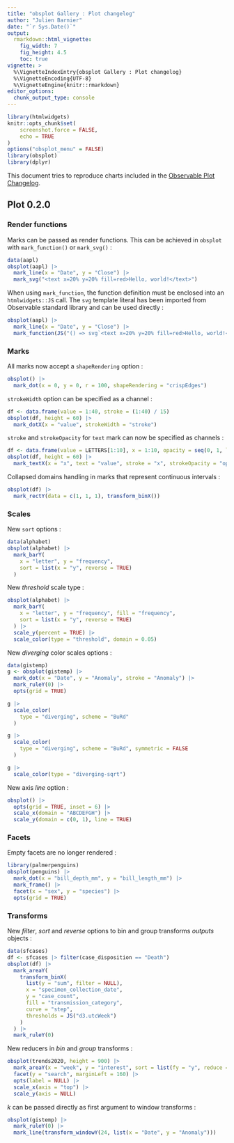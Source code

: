 ```yaml
---
title: "obsplot Gallery : Plot changelog"
author: "Julien Barnier"
date: "`r Sys.Date()`"
output:
  rmarkdown::html_vignette:
    fig_width: 7
    fig_height: 4.5
    toc: true
vignette: >
  %\VignetteIndexEntry{obsplot Gallery : Plot changelog}
  %\VignetteEncoding{UTF-8}
  %\VignetteEngine{knitr::rmarkdown}
editor_options: 
  chunk_output_type: console
---
```


```r
library(htmlwidgets)
knitr::opts_chunk$set(
    screenshot.force = FALSE,
    echo = TRUE
)
options("obsplot_menu" = FALSE)
library(obsplot)
library(dplyr)
```

This document tries to reproduce charts included in the [Observable Plot Changelog](https://github.com/observablehq/plot/blob/main/CHANGELOG.md).


## Plot 0.2.0

### Render functions

Marks can be passed as render functions. This can be achieved in `obsplot` with `mark_function()` or `mark_svg()` :

```r
data(aapl)
obsplot(aapl) |>
  mark_line(x = "Date", y = "Close") |>
  mark_svg("<text x=20% y=20% fill=red>Hello, world!</text>")
```

When using `mark_function`, the function definition must be enclosed into an `htmlwidgets::JS` call. The `svg` template literal has been imported from Observable standard library and can be used directly :

```r
obsplot(aapl) |>
  mark_line(x = "Date", y = "Close") |>
  mark_function(JS("() => svg`<text x=20% y=20% fill=red>Hello, world!</text>`"))
```

### Marks

All marks now accept a `shapeRendering` option :

```r
obsplot() |>
  mark_dot(x = 0, y = 0, r = 100, shapeRendering = "crispEdges")
```

`strokeWidth` option can be specified as a channel :
```r
df <- data.frame(value = 1:40, stroke = (1:40) / 15)
obsplot(df, height = 60) |>
  mark_dotX(x = "value", strokeWidth = "stroke")
```

`stroke` and `strokeOpacity` for `text` mark can now be specified as channels :

```r
df <- data.frame(value = LETTERS[1:10], x = 1:10, opacity = seq(0, 1, length.out = 10))
obsplot(df, height = 60) |>
  mark_textX(x = "x", text = "value", stroke = "x", strokeOpacity = "opacity")
```


Collapsed domains handling in marks that represent continuous intervals :

```r
obsplot(df) |>
  mark_rectY(data = c(1, 1, 1), transform_binX())
```

### Scales

New `sort` options :

```r
data(alphabet)
obsplot(alphabet) |>
  mark_barY(
    x = "letter", y = "frequency",
    sort = list(x = "y", reverse = TRUE)
  )
```

New *threshold* scale type :

```r
obsplot(alphabet) |>
  mark_barY(
    x = "letter", y = "frequency", fill = "frequency",
    sort = list(x = "y", reverse = TRUE)
  ) |>
  scale_y(percent = TRUE) |>
  scale_color(type = "threshold", domain = 0.05)
```

New *diverging* color scales options :

```r
data(gistemp)
g <- obsplot(gistemp) |>
  mark_dot(x = "Date", y = "Anomaly", stroke = "Anomaly") |>
  mark_ruleY(0) |>
  opts(grid = TRUE)

g |>
  scale_color(
    type = "diverging", scheme = "BuRd"
  )
```

```r
g |>
  scale_color(
    type = "diverging", scheme = "BuRd", symmetric = FALSE
  )
```

```r
g |>
  scale_color(type = "diverging-sqrt")
```

New axis *line* option :

```r
obsplot() |>
  opts(grid = TRUE, inset = 6) |>
  scale_x(domain = "ABCDEFGH") |>
  scale_y(domain = c(0, 1), line = TRUE)
```

### Facets

Empty facets are no longer rendered :

```r
library(palmerpenguins)
obsplot(penguins) |>
  mark_dot(x = "bill_depth_mm", y = "bill_length_mm") |>
  mark_frame() |>
  facet(x = "sex", y = "species") |>
  opts(grid = TRUE)
```

### Transforms

New *filter*, *sort* and *reverse* options to bin and group transforms *outputs* objects :

```r
data(sfcases)
df <- sfcases |> filter(case_disposition == "Death")
obsplot(df) |>
  mark_areaY(
    transform_binX(
      list(y = "sum", filter = NULL),
      x = "specimen_collection_date",
      y = "case_count",
      fill = "transmission_category",
      curve = "step",
      thresholds = JS("d3.utcWeek")
    )
  ) |>
  mark_ruleY(0)
```

New reducers in *bin* and *group* transforms :

```r
obsplot(trends2020, height = 900) |>
  mark_areaY(x = "week", y = "interest", sort = list(fy = "y", reduce = "max-index")) |>
  facet(y = "search", marginLeft = 160) |>
  opts(label = NULL) |>
  scale_x(axis = "top") |>
  scale_y(axis = NULL)
```

*k* can be passed directly as first argument to window transforms :

```r
obsplot(gistemp) |>
  mark_ruleY(0) |>
  mark_line(transform_windowY(24, list(x = "Date", y = "Anomaly")))
```
